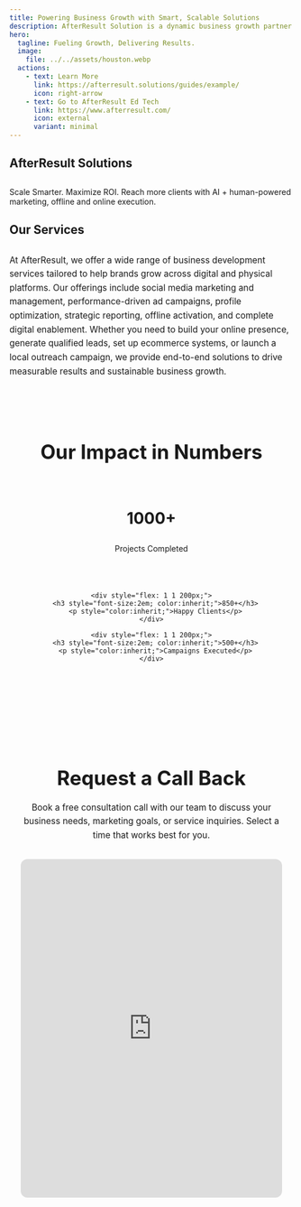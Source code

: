 ```yaml
---
title: Powering Business Growth with Smart, Scalable Solutions
description: AfterResult Solution is a dynamic business growth partner specializing in lead generation, digital marketing, and brand development. We help businesses—big or small—connect with their target audience through strategic online and offline marketing solutions designed to deliver measurable results. Our expertise spans from social media management and SEO to targeted campaigns that boost visibility, engagement, and conversions. At AfterResult Solution, we are committed to driving real impact for our clients by transforming prospects into loyal customers, helping brands grow sustainably in a competitive market.
hero:
  tagline: Fueling Growth, Delivering Results.
  image:
    file: ../../assets/houston.webp
  actions:
    - text: Learn More
      link: https://afterresult.solutions/guides/example/
      icon: right-arrow
    - text: Go to AfterResult Ed Tech
      link: https://www.afterresult.com/
      icon: external
      variant: minimal
---
```



## AfterResult Solutions

<section class="hero">
  <h1></h1>
  <p>Scale Smarter. Maximize ROI. Reach more clients with AI + human-powered marketing, offline and online execution.</p>
</section>


## Our Services

<section class="hero">
  <h1></h1>
  <p style="max-width: 800px; margin: 0 auto; font-size: 1.1em; line-height: 1.6; color: inherit;">
    At AfterResult, we offer a wide range of business development services tailored to help brands grow across digital and physical platforms. Our offerings include social media marketing and management, performance-driven ad campaigns, profile optimization, strategic reporting, offline activation, and complete digital enablement. Whether you need to build your online presence, generate qualified leads, set up ecommerce systems, or launch a local outreach campaign, we provide end-to-end solutions to drive measurable results and sustainable business growth.
  </p>
</section>

<section style="background:transparent; padding:60px 20px; text-align:center;">
  <h2 style="font-size:2.5em; margin-bottom:40px; color:;">
    Our Impact in Numbers
  </h2>

  <div style="
    display: flex;
    flex-wrap: wrap;
    justify-content: center;
    gap: 40px;
    max-width: 1000px;
    margin: 0 auto;
    text-align: center;
  ">
    <div style="flex: 1 1 200px;">
      <h3 style="font-size:2em; color:inherit;">1000+</h3>
      <p style="color:inherit;">Projects Completed</p>
    </div>

    <div style="flex: 1 1 200px;">
      <h3 style="font-size:2em; color:inherit;">850+</h3>
      <p style="color:inherit;">Happy Clients</p>
    </div>

    <div style="flex: 1 1 200px;">
      <h3 style="font-size:2em; color:inherit;">500+</h3>
      <p style="color:inherit;">Campaigns Executed</p>
    </div>

  </div>
</section>

<section style="padding: 60px 20px; text-align: center; background: transparent;">
  <h2 style="font-size: 2.5em; margin-bottom: 20px; color: inherit;">
    Request a Call Back
  </h2>

  <p style="max-width: 700px; margin: 0 auto 30px; font-size: 1.1em; color: inherit; line-height: 1.6;">
    Book a free consultation call with our team to discuss your business needs, marketing goals, or service inquiries. Select a time that works best for you.
  </p>

  <!-- Google Calendar Appointment Scheduling begin -->
  <iframe 
    src="https://calendar.google.com/calendar/appointments/schedules/AcZssZ3xcL3TZLDuSgAbOLMQnPNucR6RL9HNV5Mnfbb9Dcx5uVAEVmQXlluBUabu4Hl-Q4Yzu2yBjxXS?gv=true" 
    style="border: 0; width: 100%; max-width: 1000px; height: 600px; border-radius: 12px;" 
    frameborder="0" 
    allowfullscreen
    loading="lazy"
  ></iframe>
  <!-- end Google Calendar Appointment Scheduling -->
</section>
